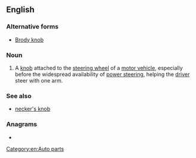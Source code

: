 ==English==
{{wikipedia}}

===Alternative forms===
* [[Brody knob]]

===Noun===
{{en-noun}}

# {{lb|en|dated}} A [[knob]] attached to the [[steering wheel]] of a [[motor vehicle]], especially before the widespread availability of [[power steering]], helping the [[driver]] steer with one arm.

===See also===
* [[necker's knob]]

===Anagrams===
* {{anagrams|en|a=bbdeiknoor|bookbinder}}

[[Category:en:Auto parts]]
